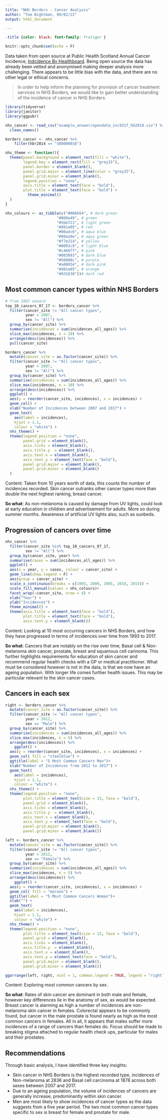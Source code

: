 ```yaml
---
title: "NHS Borders - Cancer Analysis"
author: "Tom Wightman, 09/02/22"
output: html_document

---
```

<style type="text/css">
  body{
  font-family: futiger,
  font-size: 12pt;
}
</style>

```css
.title {color: black; font-family: frutiger }
```

```r
knitr::opts_chunk$set(echo = F)
```

Data taken from open source at Public Health Scotland Annual Cancer Incidence, [Indcidence By Healthboard](https://www.opendata.nhs.scot/dataset/annual-cancer-incidence/resource/3aef16b7-8af6-4ce0-a90b-8a29d6870014). Being open source the data has already been vetted and anonymised making deeper analysis more challenging. There appears to be little bias with the data, and there are no other legal or ethical concerns. 

>In order to help inform the planning for provision of cancer treatment services in NHS Borders, we would like to gain better understanding of the incidence of cancer in NHS Borders.

```r
library(tidyverse)
library(janitor)
library(ggpubr)
```

```r
nhs_cancer <- read_csv("example_answer/opendata_inc9317_hb2018.csv") %>% 
  clean_names()

borders_cancer <- nhs_cancer %>% 
    filter(hbr2014 == "S08000016")

nhs_theme <- function(){
  theme(panel.background = element_rect(fill = "white"),
        legend.key = element_rect(fill = "grey15"),
        panel.border = element_blank(),
        panel.grid.major = element_line(color = "grey25"),
        panel.grid.minor = element_blank(),
        legend.position = "none",
        axis.title = element_text(face = "bold"),
        plot.title = element_text(face = "bold") +
          theme_minimal()
  )
}

nhs_colours <- as_tibble(c("#006b54", # dark green
                       "#009e49", # green
                       "#5bbf21", # light green 
                       "#d81e05", # red
                       "#00adc6", # aqua blue
                       "#00aa9e", # aqua green
                       "#f7e214", # yellow
                       "#0091c9", # light blue
                       "#c466ff", # pink
                       "#003893", # dark blue
                       "#56008c", # purple
                       "#a00054", # dark pink
                       "#d81e05", # orange
                       "#931638"))# dark red
```

## Most common cancer types within NHS Borders

```r
# from 2007 onward 
top_10_cancers_07_17 <- borders_cancer %>%
  filter(cancer_site != "All cancer types",
         year > 2007,
         sex != "All") %>%
  group_by(cancer_site) %>% 
  summarise(incidences = sum(incidences_all_ages)) %>% 
  slice_max(incidences, n = 10) %>% 
  arrange(desc(incidences)) %>% 
  pull(cancer_site) 

borders_cancer %>%
  mutate(cancer_site = as.factor(cancer_site)) %>% 
  filter(cancer_site != "All cancer types",
         year > 2007,
         sex != "All") %>%
  group_by(cancer_site) %>% 
  summarise(incidences = sum(incidences_all_ages)) %>% 
  slice_max(incidences, n = 10) %>% 
  arrange(desc(incidences)) %>% 
  ggplot() +
  aes(y = reorder(cancer_site, incidences), x = incidences) +
  geom_col() +
  xlab("Number of Incidences between 2007 and 2017") +
  geom_text(
    aes(label = incidences), 
    hjust = 1.1,
    colour = "white") +
  nhs_theme() +
  theme(legend.position = "none",
        panel.grid = element_blank(),
        axis.ticks = element_blank(),
        axis.title.y  = element_blank(),
        axis.text.x = element_blank(),
        axis.text.y = element_text(face = "bold"),
        panel.grid.major = element_blank(),
        panel.grid.minor = element_blank()
  )
```


Content: Taken from 10 years worth of data, this counts the number of incidences recorded. Skin cancer outranks other cancer types more than double the next highest ranking, breast cancer. 

**So what**: As non-melanoma is caused by damage from UV lights, could look at early education in children and advertisement for adults. More so during summer months. Awareness of artificial UV lights also, such as sunbeds.

## Progression of cancers over time
```r
nhs_cancer %>% 
  filter(cancer_site %in% top_10_cancers_07_17,
         sex != "All") %>%
  group_by(cancer_site, year) %>% 
  summarise(cases = sum(incidences_all_ages)) %>% 
  ggplot() +
  aes(x = year, y = cases, colour = cancer_site) +
  geom_line(show.legend = F) +
  aes(group = cancer_site) +
  scale_x_continuous(breaks = c(1995, 2000, 2005, 2010, 2015)) +
  scale_fill_manual(values = nhs_colours)+
  facet_wrap(~cancer_site, nrow = 4) +
  xlab("Year") +
  ylab("Incidences") +
  theme_minimal() +
  theme(axis.title = element_text(face = "bold"),
        plot.title = element_text(face = "bold"),
        axis.text.y = element_blank())
```

Content: Looking at 10 most occurring cancers in NHS Borders, and how they have progressed in terms of incidences over time from 1993 to 2017.

**So what**: Cancers that are notably on the rise over time; Basal cell & Non-melanoma skin cancer, prostate, breast and squamous cell carinoma. This further highlights requirements for education of skin cancer and recommend regular health checks with a GP or medical practitioner. What must be considered however is not in the data, is that we now have an ageing population. With longer life comes further health issues. This may be particular relevant to the skin cancer cases.


## Cancers in each sex
```r
right <- borders_cancer %>%
  mutate(cancer_site = as.factor(cancer_site)) %>% 
  filter(cancer_site != "All cancer types",
         year > 2012,
         sex == "Male") %>%
  group_by(cancer_site) %>% 
  summarise(incidences = sum(incidences_all_ages)) %>% 
  slice_max(incidences, n = 5) %>% 
  arrange(desc(incidences)) %>% 
    ggplot() +
  aes(y = reorder(cancer_site, incidences), x = incidences) +
  geom_col( fill = "steelblue") +
  ggtitle(label = "5 Most Common Cancers Men")+
  xlab("Number of Incidences from 2012 to 2017") +
  geom_text(
    aes(label = incidences), 
    hjust = 1.1,
    colour = "white") +
  nhs_theme() +
  theme(legend.position = "none",
        plot.title = element_text(size = 15, face = "bold"),
        panel.grid = element_blank(),
        axis.ticks = element_blank(),
        axis.title.y  = element_blank(),
        axis.text.x = element_blank(),
        axis.text.y = element_text(face = "bold"),
        panel.grid.major = element_blank(),
        panel.grid.minor = element_blank())

left <- borders_cancer %>%
  mutate(cancer_site = as.factor(cancer_site)) %>% 
  filter(cancer_site != "All cancer types",
         year > 2012,
         sex == "Female") %>%
  group_by(cancer_site) %>% 
  summarise(incidences = sum(incidences_all_ages)) %>% 
  slice_max(incidences, n = 5) %>% 
  arrange(desc(incidences)) %>% 
    ggplot() +
  aes(y = reorder(cancer_site, incidences), x = incidences) +
  geom_col( fill = "maroon") +
  ggtitle(label = "5 Most Common Cancers Woman")+
  xlab("") +
  geom_text(
    aes(label = incidences), 
    hjust = 1.1,
    colour = "white") +
  nhs_theme() +
  theme(legend.position = "none",
        plot.title = element_text(size = 15, face = "bold"),
        panel.grid = element_blank(),
        axis.ticks = element_blank(),
        axis.title.y  = element_blank(),
        axis.text.x = element_blank(),
        axis.text.y = element_text(face = "bold"),
        panel.grid.major = element_blank(),
        panel.grid.minor = element_blank())

ggarrange(left, right, ncol = 1, common.legend = TRUE, legend = "right")
```

Content: Exploring most common cancers by sex. 

**So what**: Rates of skin cancer are dominant in both male and female, however key differences lie in the anatomy of sex, as would be expected. Breast cancer is alarming as high a number of incidences are non-melanoma skin cancer in females. Colorectal appears to be commonly found, but cancer in the male prostate is found nearly as high as the most common cancers in females. All in all, it appears that males suffer more incidences of a range of cancers than females do. Focus should be made to breaking stigma attached to regular health check ups, particular for males and their prostates.

## Recommendations
Through basic analysis, I have identified three key insights:

- Skin cancer in NHS Borders is the highest recorded type, incidences of Non-melanoma at 2836 and Basal cell carcinoma at 1878 across both sexes between 2007 and 2017. 
- Due to an ageing population, the volume of incidences of cancers are generally increase, predominantly within skin cancer.
- Men are most likely to show incidences of cancer types as the data suggests from a five year period. The two most common cancer types specific to sex is breast for female and prostate for male.
